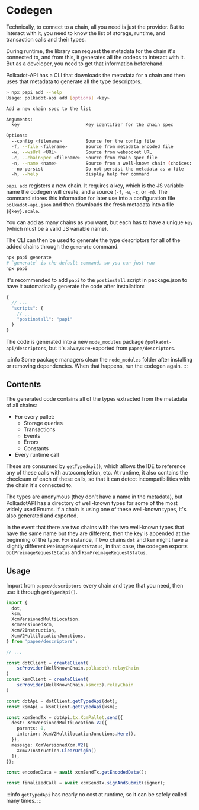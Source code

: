 # Codegen

Technically, to connect to a chain, all you need is just the provider. But to interact with it, you need to know the list of storage, runtime, and transaction calls and their types.

During runtime, the library can request the metadata for the chain it's connected to, and from this, it generates all the codecs to interact with it. But as a developer, you need to get that information beforehand.

Polkadot-API has a CLI that downloads the metadata for a chain and then uses that metadata to generate all the type descriptors.

```sh
> npx papi add --help
Usage: polkadot-api add [options] <key>

Add a new chain spec to the list

Arguments:
  key                         Key identifier for the chain spec

Options:
  --config <filename>         Source for the config file
  -f, --file <filename>       Source from metadata encoded file
  -w, --wsUrl <URL>           Source from websocket URL
  -c, --chainSpec <filename>  Source from chain spec file
  -n, --name <name>           Source from a well-known chain (choices: "polkadot", "ksmcc3", "rococo_v2_2", "westend2")
  --no-persist                Do not persist the metadata as a file
  -h, --help                  display help for command
```

`papi add` registers a new chain. It requires a key, which is the JS variable name the codegen will create, and a source (`-f`, `-w`, `-c`, or `-n`). The command stores this information for later use into a configuration file `polkadot-api.json` and then downloads the fresh metadata into a file `${key}.scale`.

You can add as many chains as you want, but each has to have a unique `key` (which must be a valid JS variable name).

The CLI can then be used to generate the type descriptors for all of the added chains through the `generate` command.

```sh
npx papi generate
# `generate` is the default command, so you can just run
npx papi
```

It's recommended to add `papi` to the `postinstall` script in package.json to have it automatically generate the code after installation:

```js
{
  // ...
  "scripts": {
    // ...
    "postinstall": "papi"
  }
}
```

The code is generated into a new `node_modules` package `@polkadot-api/descriptors`, but it's always re-exported from `papee/descriptors`.

:::info
Some package managers clean the `node_modules` folder after installing or removing dependencies. When that happens, run the codegen again.
:::

## Contents

The generated code contains all of the types extracted from the metadata of all chains:

- For every pallet:
  - Storage queries
  - Transactions
  - Events
  - Errors
  - Constants
- Every runtime call

These are consumed by `getTypedApi()`, which allows the IDE to reference any of these calls with autocompletion, etc. At runtime, it also contains the checksum of each of these calls, so that it can detect incompatibilities with the chain it's connected to.

The types are anonymous (they don't have a name in the metadata), but PolkadotAPI has a directory of well-known types for some of the most widely used Enums. If a chain is using one of these well-known types, it's also generated and exported.

In the event that there are two chains with the two well-known types that have the same name but they are different, then the key is appended at the beginning of the type. For instance, if two chains `dot` and `ksm` might have a slightly different `PreimageRequestStatus`, in that case, the codegen exports `DotPreimageRequestStatus` and `KsmPreimageRequestStatus`.

## Usage

Import from `papee/descriptors` every chain and type that you need, then use it through `getTypedApi()`.

```ts
import {
  dot,
  ksm,
  XcmVersionedMultiLocation,
  XcmVersionedXcm,
  XcmV2Instruction,
  XcmV2MultilocationJunctions,
} from 'papee/descriptors';

// ...

const dotClient = createClient(
    scProvider(WellKnownChain.polkadot).relayChain
)
const ksmClient = createClient(
    scProvider(WellKnownChain.ksmcc3).relayChain
)

const dotApi = dotClient.getTypedApi(dot);
const ksmApi = ksmClient.getTypedApi(ksm);

const xcmSendTx = dotApi.tx.XcmPallet.send({
  dest: XcmVersionedMultiLocation.V2({
    parents: 0,
    interior: XcmV2MultilocationJunctions.Here(),
  }),
  message: XcmVersionedXcm.V2([
    XcmV2Instruction.ClearOrigin()
  ]),
});

const encodedData = await xcmSendTx.getEncodedData();

const finalizedCall = await xcmSendTx.signAndSubmit(signer);
```

:::info
`getTypedApi` has nearly no cost at runtime, so it can be safely called many times.
:::